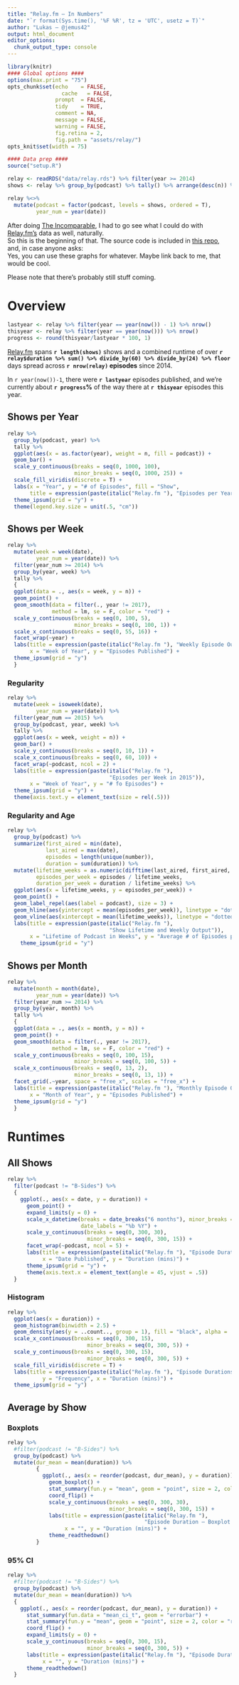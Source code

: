 ```yaml
---
title: "Relay.fm — In Numbers"
date: "`r format(Sys.time(), '%F %R', tz = 'UTC', usetz = T)`"
author: "Lukas — @jemus42"
output: html_document
editor_options: 
  chunk_output_type: console
---
```


```r
library(knitr)
#### Global options ####
options(max.print = "75")
opts_chunk$set(echo    = FALSE,
	             cache   = FALSE,
               prompt  = FALSE,
               tidy    = TRUE,
               comment = NA,
               message = FALSE,
               warning = FALSE,
               fig.retina = 2,
               fig.path = "assets/relay/")
opts_knit$set(width = 75)

#### Data prep ####
source("setup.R")

relay <- readRDS("data/relay.rds") %>% filter(year >= 2014)
shows <- relay %>% group_by(podcast) %>% tally() %>% arrange(desc(n)) %>% extract2("podcast")

relay %<>%
  mutate(podcast = factor(podcast, levels = shows, ordered = T),
         year_num = year(date))

```

After doing [The Incomparable](http://stats.jemu.name/theincomparable/results_incomparable_master.html), I had to go see what I could do with [Relay.fm's](https://relay.fm) data as well, naturally.  
So this is the beginning of that. The source code is included in [this repo](https://github.com/jemus42/podcaststats), and, in case anyone asks:  
Yes, you can use these graphs for whatever. Maybe link back to me, that would be cool.

Please note that there's probably still stuff coming.

# Overview

```r
lastyear <- relay %>% filter(year == year(now()) - 1) %>% nrow()
thisyear <- relay %>% filter(year == year(now())) %>% nrow()
progress <- round(thisyear/lastyear * 100, 1)
```


[Relay.fm](https://relay.fm/) spans **`r length(shows)`** shows and a combined runtime of over **`r relay$duration %>% sum() %>% divide_by(60) %>% divide_by(24) %>% floor`** days spread across **`r nrow(relay)` episodes** since 2014.  

In `r year(now())-1`, there were **`r lastyear`** episodes published, and we're currently about **`r progress`%** of the way there at **`r thisyear`** episodes this year.

## Shows per Year

```r
relay %>%
  group_by(podcast, year) %>%
  tally %>%
  ggplot(aes(x = as.factor(year), weight = n, fill = podcast)) +
  geom_bar() +
  scale_y_continuous(breaks = seq(0, 1000, 100),
                     minor_breaks = seq(0, 1000, 25)) +
  scale_fill_viridis(discrete = T) +
  labs(x = "Year", y = "# of Episodes", fill = "Show",
       title = expression(paste(italic("Relay.fm "), "Episodes per Year"))) +
  theme_ipsum(grid = "y") +
  theme(legend.key.size = unit(.5, "cm"))

```

## Shows per Week

```r
relay %>%
  mutate(week = week(date),
         year_num = year(date)) %>%
  filter(year_num >= 2014) %>%
  group_by(year, week) %>%
  tally %>%
  {
  ggplot(data = ., aes(x = week, y = n)) +
  geom_point() +
  geom_smooth(data = filter(., year != 2017),
              method = lm, se = F, color = "red") +
  scale_y_continuous(breaks = seq(0, 100, 5),
                     minor_breaks = seq(0, 100, 1)) +
  scale_x_continuous(breaks = seq(0, 55, 16)) +
  facet_wrap(~year) +
  labs(title = expression(paste(italic("Relay.fm "), "Weekly Episode Output")),
       x = "Week of Year", y = "Episodes Published") +
  theme_ipsum(grid = "y")
  }
```

### Regularity

```r
relay %>%
  mutate(week = isoweek(date),
         year_num = year(date)) %>%
  filter(year_num == 2015) %>%
  group_by(podcast, year, week) %>%
  tally %>%
  ggplot(aes(x = week, weight = n)) +
  geom_bar() +
  scale_y_continuous(breaks = seq(0, 10, 1)) +
  scale_x_continuous(breaks = seq(0, 60, 10)) +
  facet_wrap(~podcast, ncol = 2) +
  labs(title = expression(paste(italic("Relay.fm "), 
                                "Episodes per Week in 2015")),
       x = "Week of Year", y = "# fo Episodes") +
  theme_ipsum(grid = "y") +
  theme(axis.text.y = element_text(size = rel(.5))) 
```

### Regularity and Age

```r
relay %>%
  group_by(podcast) %>%
  summarize(first_aired = min(date),
            last_aired = max(date),
            episodes = length(unique(number)),
            duration = sum(duration)) %>%
  mutate(lifetime_weeks = as.numeric(difftime(last_aired, first_aired, units = "weeks")),
         episodes_per_week = episodes / lifetime_weeks,
         duration_per_week = duration / lifetime_weeks) %>%
  ggplot(aes(x = lifetime_weeks, y = episodes_per_week)) +
  geom_point() +
  geom_label_repel(aes(label = podcast), size = 3) +
  geom_hline(aes(yintercept = mean(episodes_per_week)), linetype = "dotted", color = "blue") +
  geom_vline(aes(xintercept = mean(lifetime_weeks)), linetype = "dotted", color = "blue") +
  labs(title = expression(paste(italic("Relay.fm "), 
                                "Show Lifetime and Weekly Output")),
       x = "Lifetime of Podcast in Weeks", y = "Average # of Episodes per Week") +
    theme_ipsum(grid = "y")
```


## Shows per Month

```r
relay %>%
  mutate(month = month(date),
         year_num = year(date)) %>%
  filter(year_num >= 2014) %>%
  group_by(year, month) %>%
  tally %>%
  {
  ggplot(data = ., aes(x = month, y = n)) +
  geom_point() +
  geom_smooth(data = filter(., year != 2017),
              method = lm, se = F, color = "red") +
  scale_y_continuous(breaks = seq(0, 100, 15),
                     minor_breaks = seq(0, 100, 5)) +
  scale_x_continuous(breaks = seq(0, 13, 2),
                     minor_breaks = seq(0, 13, 1)) +
  facet_grid(.~year, space = "free_x", scales = "free_x") +
  labs(title = expression(paste(italic("Relay.fm "), "Monthly Episode Output")),
       x = "Month of Year", y = "Episodes Published") +
  theme_ipsum(grid = "y")
  }
```

# Runtimes

## All Shows

```r
relay %>%
  filter(podcast != "B-Sides") %>%
  {
    ggplot(., aes(x = date, y = duration)) +
      geom_point() +
      expand_limits(y = 0) +
      scale_x_datetime(breaks = date_breaks("6 months"), minor_breaks = date_breaks("3 month"),
                       date_labels = "%b %Y") +
      scale_y_continuous(breaks = seq(0, 300, 30),
                         minor_breaks = seq(0, 300, 15)) +
      facet_wrap(~podcast, ncol = 5) +
      labs(title = expression(paste(italic("Relay.fm "), "Episode Durations")),
           x = "Date Published", y = "Duration (mins)") +
      theme_ipsum(grid = "y") +
      theme(axis.text.x = element_text(angle = 45, vjust = .5))
  }

```

### Histogram

```r
relay %>%
  ggplot(aes(x = duration)) +
  geom_histogram(binwidth = 2.5) +
  geom_density(aes(y = ..count.., group = 1), fill = "black", alpha = .3) +
  scale_x_continuous(breaks = seq(0, 300, 15),
                         minor_breaks = seq(0, 300, 5)) +
  scale_y_continuous(breaks = seq(0, 300, 15),
                         minor_breaks = seq(0, 300, 5)) +
  scale_fill_viridis(discrete = T) +
  labs(title = expression(paste(italic("Relay.fm "), "Episode Durations")),
           y = "Frequency", x = "Duration (mins)") +
  theme_ipsum(grid = "y")
```


## Average by Show

### Boxplots 

```r
relay %>%
  #filter(podcast != "B-Sides") %>%
  group_by(podcast) %>%
  mutate(dur_mean = mean(duration)) %>%
         {
           ggplot(., aes(x = reorder(podcast, dur_mean), y = duration)) +
             geom_boxplot() +
             stat_summary(fun.y = "mean", geom = "point", size = 2, color = "red") +
             coord_flip() +
             scale_y_continuous(breaks = seq(0, 300, 30),
                                minor_breaks = seq(0, 300, 15)) +
             labs(title = expression(paste(italic("Relay.fm "), 
                                           "Episode Duration — Boxplot + Mean (red)")),
                  x = "", y = "Duration (mins)") +
             theme_readthedown()
         }

```

### 95% CI

```r
relay %>%
  #filter(podcast != "B-Sides") %>%
  group_by(podcast) %>%
  mutate(dur_mean = mean(duration)) %>%
  {
    ggplot(., aes(x = reorder(podcast, dur_mean), y = duration)) +
      stat_summary(fun.data = "mean_ci_t", geom = "errorbar") +
      stat_summary(fun.y = "mean", geom = "point", size = 2, color = "red") +
      coord_flip() +
      expand_limits(y = 0) +
      scale_y_continuous(breaks = seq(0, 300, 15),
                         minor_breaks = seq(0, 300, 5)) +
      labs(title = expression(paste(italic("Relay.fm "), "Episode Duration — 95% CI + Mean (red)")),
           x = "", y = "Duration (mins)") +
      theme_readthedown()
  }
```
